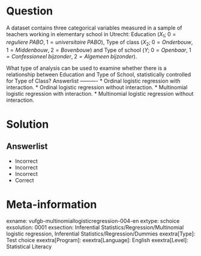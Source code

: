 Question
========

A dataset contains three categorical variables measured in a sample of teachers working in elementary school in Utrecht: Education ($X_{1};\;0 = reguliere\;PABO,\;1 = universitaire\;PABO$), Type of class ($X_{2};\;0 = Onderbouw,\;1 = Middenbouw,\;2 = Bovenbouw$) and Type of school ($Y;\;0 = Openbaar,\;1 = Confessioneel\;bijzonder,\;2 = Algemeen\;bijzonder$).

What type of analysis can be used to examine whether there is a relationship between Education and Type of School, statistically controlled for Type of Class? 
Answerlist
----------
* Ordinal logistic regression with interaction.
* Ordinal logistic regression without interaction.
* Multinomial logistic regression with interaction.
* Multinomial logistic regression without interaction.

Solution
========

Answerlist
----------
* Incorrect
* Incorrect
* Incorrect
* Correct

Meta-information
================
exname: vufgb-multinomiallogisticregression-004-en
extype: schoice
exsolution: 0001
exsection: Inferential Statistics/Regression/Multinomial logistic regression, Inferential Statistics/Regression/Dummies
exextra[Type]: Test choice
exextra[Program]: 
exextra[Language]: English
exextra[Level]: Statistical Literacy
